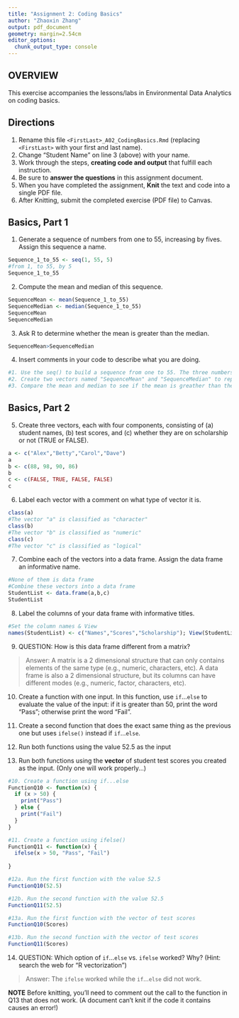 ```yaml
---
title: "Assignment 2: Coding Basics"
author: "Zhaoxin Zhang"
output: pdf_document
geometry: margin=2.54cm
editor_options: 
  chunk_output_type: console
---
```


## OVERVIEW

This exercise accompanies the lessons/labs in Environmental Data Analytics on coding basics.

## Directions

1.  Rename this file `<FirstLast>_A02_CodingBasics.Rmd` (replacing `<FirstLast>` with your first and last name).
2.  Change "Student Name" on line 3 (above) with your name.
3.  Work through the steps, **creating code and output** that fulfill each instruction.
4.  Be sure to **answer the questions** in this assignment document.
5.  When you have completed the assignment, **Knit** the text and code into a single PDF file.
6.  After Knitting, submit the completed exercise (PDF file) to Canvas.

## Basics, Part 1

1.  Generate a sequence of numbers from one to 55, increasing by fives. Assign this sequence a name.
```r
Sequence_1_to_55 <- seq(1, 55, 5)
#from 1, to 55, by 5
Sequence_1_to_55
```

2.  Compute the mean and median of this sequence.
```r
SequenceMean <- mean(Sequence_1_to_55)
SequenceMedian <- median(Sequence_1_to_55)
SequenceMean
SequenceMedian
```

3.  Ask R to determine whether the mean is greater than the median.
```r
SequenceMean>SequenceMedian
```

4.  Insert comments in your code to describe what you are doing.

```r

#1. Use the seq() to build a sequence from one to 55. The three numbers seperated by commas are "from", "to" and "by". So seq(1,55,5) means from 1, to 55, by 5. Print the Sequence_1_to_55, R will show what the sequence looks like. 
#2. Create two vectors named "SequenceMean" and "SequenceMedian" to represent the mean and median of the sequence. Print the vector and get the mean and median.
#3. Compare the mean and median to see if the mean is greather than the median. If it is greater, the printed result will be TRUE, if it is not, the printed result will be FALSE. In the Console we can see a FALSE, which means that the mean is not greater than the median.

```

## Basics, Part 2

5.  Create three vectors, each with four components, consisting of (a) student names, (b) test scores, and (c) whether they are on scholarship or not (TRUE or FALSE).
```r
a <- c("Alex","Betty","Carol","Dave")
a
b <- c(88, 98, 90, 86)
b
c <- c(FALSE, TRUE, FALSE, FALSE)
c
```

6.  Label each vector with a comment on what type of vector it is.
```r
class(a)
#The vector "a" is classified as "character"
class(b)
#The vector "b" is classified as "numeric"
class(c)
#The vector "c" is classified as "logical"
```

7.  Combine each of the vectors into a data frame. Assign the data frame an informative name.
```r
#None of them is data frame
#Combine these vectors into a data frame
StudentList <- data.frame(a,b,c)
StudentList
```

8.  Label the columns of your data frame with informative titles.

```r
#Set the column names & View
names(StudentList) <- c("Names","Scores","Scholarship"); View(StudentList)
```

9.  QUESTION: How is this data frame different from a matrix?

> Answer: A matrix is a 2 dimensional structure that can only contains elements of the same type (e.g., numeric, characters, etc). A data frame is also a 2 dimensional structure, but its columns can have different modes (e.g., numeric, factor, characters, etc). 

10. Create a function with one input. In this function, use `if`...`else` to evaluate the value of the input: if it is greater than 50, print the word "Pass"; otherwise print the word "Fail". 

11. Create a second function that does the exact same thing as the previous one but uses `ifelse()` instead if `if`...`else `. 

12. Run both functions using the value 52.5 as the input

13. Run both functions using the **vector** of student test scores you created as the input. (Only one will work properly...)

```r
#10. Create a function using if...else
FunctionQ10 <- function(x) {
  if (x > 50) {
    print("Pass")
  } else {
    print("Fail")
  }
}

#11. Create a function using ifelse()
FunctionQ11 <- function(x) {
  ifelse(x > 50, "Pass", "Fail")
  
}

#12a. Run the first function with the value 52.5
FunctionQ10(52.5)

#12b. Run the second function with the value 52.5
FunctionQ11(52.5)

#13a. Run the first function with the vector of test scores
FunctionQ10(Scores)

#13b. Run the second function with the vector of test scores
FunctionQ11(Scores)

```

14. QUESTION: Which option of `if`...`else` vs. `ifelse` worked? Why? (Hint: search the web for "R vectorization")

> Answer: The `ifelse` worked while the `if`...`else` did not work. 


**NOTE** Before knitting, you'll need to comment out the call to the function in Q13 that does not work. (A document can't knit if the code it contains causes an error!)